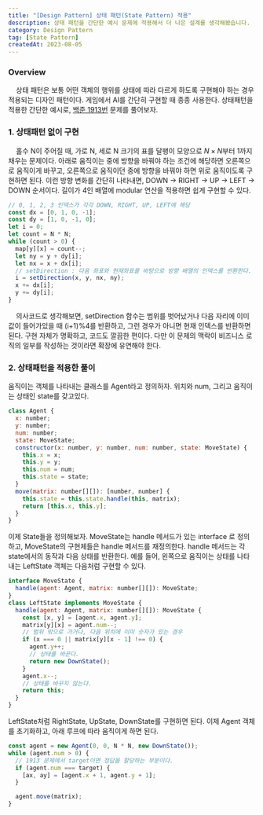 ```yaml
---
title: "[Design Pattern] 상태 패턴(State Pattern) 적용"
description: 상태 패턴을 간단한 예시 문제에 적용해서 더 나은 설계를 생각해봤습니다.
category: Design Pattern
tag: [State Pattern]
createdAt: 2023-08-05
---
```


### Overview

&nbsp; &nbsp; 상태 패턴은 보통 어떤 객체의 행위를 상태에 따라 다르게 하도록 구현해야 하는 경우 적용되는 디자인 패턴이다. 게임에서 AI를 간단히 구현할 때 종종 사용한다. 상태패턴을 적용한 간단한 예시로,
[백준 1913번](https://www.acmicpc.net/problem/1913) 문제를 풀어보자.

### 1. 상태패턴 없이 구현

&nbsp; &nbsp; 홀수 N이 주어질 때, 가로 N, 세로 N 크기의 표를 달팽이 모양으로 $N \times N$부터 1까지 채우는 문제이다.
아래로 움직이는 중에 방향을 바꿔야 하는 조건에 해당하면 오른쪽으로 움직이게 바꾸고, 오른쪽으로 움직이던 중에 방향을 바꿔야 하면 위로 움직이도록 구현하면 된다.
이런 방향 변화를 간단히 나타내면, DOWN -> RIGHT -> UP -> LEFT -> DOWN 순서이다. 길이가 4인 배열에 modular 연산을 적용하면 쉽게 구현할 수 있다.

```javascript
// 0, 1, 2, 3 인덱스가 각각 DOWN, RIGHT, UP, LEFT에 해당
const dx = [0, 1, 0, -1];
const dy = [1, 0, -1, 0];
let i = 0;
let count = N * N;
while (count > 0) {
  map[y][x] = count--;
  let ny = y + dy[i];
  let nx = x + dx[i];
  // setDirection : 다음 좌표와 현재좌표를 바탕으로 방향 배열의 인덱스를 반환한다.
  i = setDirection(x, y, nx, ny);
  x += dx[i];
  y += dy[i];
}
```

&nbsp; &nbsp; 의사코드로 생각해보면, setDirection 함수는 범위를 벗어났거나 다음 자리에 이미 값이 들어가있을 때 (i+1)%4를 반환하고,
그런 경우가 아니면 현재 인덱스를 반환하면 된다.
구현 자체가 명확하고, 코드도 깔끔한 편이다. 다만 이 문제의 맥락이 비즈니스 로직의 일부를 작성하는 것이라면 확장에 유연해야 한다.

### 2. 상태패턴을 적용한 풀이

움직이는 객체를 나타내는 클래스를 Agent라고 정의하자. 위치와 num, 그리고 움직이는 상태인 state를 갖고있다.

```javascript
class Agent {
  x: number;
  y: number;
  num: number;
  state: MoveState;
  constructor(x: number, y: number, num: number, state: MoveState) {
    this.x = x;
    this.y = y;
    this.num = num;
    this.state = state;
  }
  move(matrix: number[][]): [number, number] {
    this.state = this.state.handle(this, matrix);
    return [this.x, this.y];
  }
}
```

이제 State들을 정의해보자. MoveState는 handle 메서드가 있는 interface
로 정의하고, MoveState의 구현체들은 handle 메서드를 재정의한다. handle 메서드는 각 state에서의 동작과 다음 상태를 반환한다. 예를 들어, 왼쪽으로 움직이는 상태를 나타내는 LeftState 객체는 다음처럼 구현할 수 있다.

```javascript
interface MoveState {
  handle(agent: Agent, matrix: number[][]): MoveState;
}
class LeftState implements MoveState {
  handle(agent: Agent, matrix: number[][]): MoveState {
    const [x, y] = [agent.x, agent.y];
    matrix[y][x] = agent.num--;
    // 범위 밖으로 가거나, 다음 위치에 이미 숫자가 있는 경우
    if (x === 0 || matrix[y][x - 1] !== 0) {
      agent.y++;
      // 상태를 바꾼다.
      return new DownState();
    }
    agent.x--;
    // 상태를 바꾸지 않는다.
    return this;
  }
}
```

LeftState처럼 RightState, UpState, DownState를 구현하면 된다. 이제 Agent 객체를 초기화하고, 아래 루프에 따라 움직이게 하면 된다.

```javascript
const agent = new Agent(0, 0, N * N, new DownState());
while (agent.num > 0) {
  // 1913 문제에서 target이면 정답을 할당하는 부분이다.
  if (agent.num === target) {
    [ax, ay] = [agent.x + 1, agent.y + 1];
  }

  agent.move(matrix);
}
```
